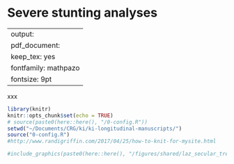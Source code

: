 # Severe stunting analyses {#severe-stunting}

---
output:
  pdf_document:
    keep_tex: yes
fontfamily: mathpazo
fontsize: 9pt
---

\raggedright

xxx

```r
library(knitr)
knitr::opts_chunk$set(echo = TRUE)
# source(paste0(here::here(), "/0-config.R"))
setwd("~/Documents/CRG/ki/ki-longitudinal-manuscripts/")
source("0-config.R")
#http://www.randigriffin.com/2017/04/25/how-to-knit-for-mysite.html

```


```r
#include_graphics(paste0(here::here(), "/figures/shared/laz_secular_trend.png"))
```


